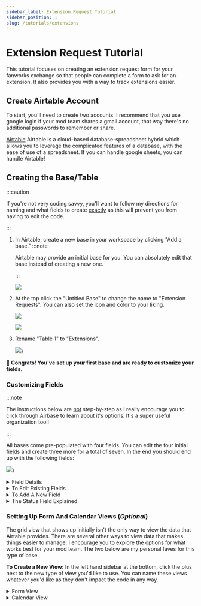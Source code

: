 ```yaml
---
sidebar_label: Extension Request Tutorial
sidebar_position: 1
slug: /tutorials/extensions
---
```


# Extension Request Tutorial

This tutorial focuses on creating an extension request form for your fanworks
exchange so that people can complete a form to ask for an extension. It also
provides you with a way to track extensions easier.

## Create Airtable Account

To start, you'll need to create two accounts. I recommend that you use google
login if your mod team shares a gmail account, that way there's no additional
passwords to remember or share.

[Airtable](https://airtable.com/) Airtable is a cloud-based database-spreadsheet
hybrid which allows you to leverage the complicated features of a database, with
the ease of use of a spreadsheet. If you can handle google sheets, you can
handle Airtable!

## Creating the Base/Table

:::caution

If you're not very coding savvy, you'll want to follow my directions for naming
and what fields to create <u>exactly</u> as this will prevent you from having to
edit the code.

:::

1. In Airtable, create a new base in your workspace by clicking "Add a base."
   :::note

   Airtable may provide an initial base for you. You can absolutely edit that
   base instead of creating a new one.

   :::

   ![](/img/docs/tutorials/extensions/workspace.png)

2. At the top click the "Untitled Base" to change the name to "Extension
   Requests". You can also set the icon and color to your liking.

   ![](/img/docs/tutorials/extensions/basecustomization.png)

   ![](/img/docs/tutorials/extensions/basename.png)

3. Rename "Table 1" to "Extensions".

   ![](/img/docs/tutorials/extensions/tablename.png))

**🎉 Congrats! You've set up your first base and are ready to customize your
fields.**

### Customizing Fields

:::note

The instructions below are <u>not</u> step-by-step as I really encourage you to
click through Airbase to learn about it's options. It's a super useful
organization tool!

:::

All bases come pre-populated with four fields. You can edit the four initial
fields and create three more for a total of seven. In the end you should end up
with the following fields:

![](/img/docs/tutorials/extensions/fields.png))

<details><summary>Field Details</summary>

| Field Name              | Field Type    | Options                                                       | Notes                                                                                                                       |
| ----------------------- | ------------- | ------------------------------------------------------------- | --------------------------------------------------------------------------------------------------------------------------- |
| AO3 Username            | Short Text    |                                                               |                                                                                                                             |
| Status                  | Single Select | Approved<br />Fulfilled<br />Waiting for Update<br />Past Due | Re-use the initial status field by dragging it to the correct position, then update the options.                            |
| Date                    | Date          |                                                               |                                                                                                                             |
| Method of Communication | Single Select | Email<br />Discord<br />Twitter                               | Set-up with options you have for communication. This is so people can select how they want you to send them their approval. |
| Email                   | Email         |                                                               |                                                                                                                             |
| Discord Username        | Short Text    |                                                               |                                                                                                                             |
| Twitter Username        | Short Text    |                                                               |                                                                                                                             |

:::note

If you don't use Tumblr or Discord for communications you can delete these
fields. There are instructions for removing these fields from the code. If
you're feeling super confident or are code savvy, you can change these to other
forms of communication, i.e. Twitter username, Dreamwidth username, etc.

:::

</details>

<details><summary>To Edit Existing Fields</summary>

1. Click on the down caret and select "Edit field".

   ![](/img/docs/tutorials/extensions/editfield.png)

2. Update the name, select a new field type, or change options, as needed.

   ![](/img/docs/tutorials/extensions/fieldsettings.png)

</details>

<details><summary>To Add A New Field</summary>

1. Click the large plus at the end of the existing fields.

   ![](/img/docs/tutorials/extensions/addfield.png)

2. Add the Field Name, select the type, and complete any options that appear.

</details>

<details><summary>The Status Field Explained</summary>

The status field exists for the mod team to keep track of what the progress is
on the extension. As requests come in, they are not assigned a status.

As you review, update, and contact participants, you will be changing this
field.

- _Approved_ - You've reviewed the request and let the participant know they're
  good to go.
- _Fulfilled_ - They posted their work. No follow-ups are needed.
- _Waiting for Update_ - You've hit the initial deadline and haven't heard from
  them. You've sent a check-in. I leave this status for up to 24 hours after the
  check-in has set.
- _Past Due_ - PANIC MODE. There has been no reply to the check-in for 24 hours
  and there is no posted work. Time to consider posting for a pinch hit or
  defaulting them.

</details>

### Setting Up Form And Calendar Views (_Optional_)

The grid view that shows up initially isn't the only way to view the data that
Airtable provides. There are several other ways to view data that makes things
easier to manage. I encourage you to explore the options for what works best for
your mod team. The two below are my personal faves for this type of base.

**To Create a New View:** In the left hand sidebar at the bottom, click the plus
next to the new type of view you'd like to use. You can name these views
whatever you'd like as they don't impact the code in any way.

<details><summary>Form View</summary>

Sort of the meat of the idea, but optional nonetheless! The form allows you to
create a form that participants can complete to request an extension. I won't
walk you through a step-by-step set-up, but I will give you some hints and tips!

**Tips & Hints:**

- **Be sure to explain the form as a whole.** Feel free to use the language I
  have below as a guideline. You'll want to address how information is stored -
  I recommend not storing it past the end of the exchange and actually deleting
  all entries. This allows you to comply with various privacy laws and reuse the
  form every year.
- **DO NOT LIST THE STATUS FIELD ON YOUR FORM.** That field is for the mod team
  to keep track of that status of the extension and participants shouldn't have
  access to it.
- **Set all fields as required.** Because the email and username fields are
  conditional, they are only required if they are displayed!

![](/img/docs/tutorials/extensions/extensionform.png)

#### Adding Help Text

You'll notice that the date field has additional information/instructions.

To add this, click on the field in the form view and complete the "Add some help
text" section.

![](/img/docs/tutorials/extensions/helptext.png)

#### Making A Field Conditional

Toggle the "Show field only when conditions are met" to **on**.

Set your condition to "When Method of Communication is" and the name of the
field. For example, for the email field you'd select "When Method of
Communication is Email".

![](/img/docs/tutorials/extensions/conditionalfield.png)

I recommend you do this for all emails and usernames you request as someone only
needs to provide you one.

#### Other Form Options

At the bottom of the view, you'll find various options you can experiment with.
I turn **off** "Show 'Submit another response' button" and "Show a new blank
form after 5 seconds" for this form, as people should only be submitting it
once.

I also turn **on** sending an email as a back-up in case the calendar does not
sync.

In addition, I do always customize the message shown after submission. Feel free
to use my wording as a guideline.

```
Thank you for requesting an extension. The mods will review your request and get
back to you within 24 hours at the latest.

Please keep in mind that your request is not official until you hear from us!
```

#### Sharing Your Form

At the top you can get a share link for your form. This can be added to any of
your exchange information just like any other link can. This menu also allows
you to get code for an iframe embed, or to turn the form off so that it no
longer can accept responses (a good idea between exchanges).

![](/img/docs/tutorials/extensions/shareform.png)

</details>

<details><summary>Calendar View</summary>

The Calendar View is useful for two reasons: first, it gives you a visual of
what extensions are due on what days and their status, and second, it allows you
to get a calendar link to sync to your google or other calendar app.

Once again, I'm not doing step-by-step instructions, but providing hints for
setup!

#### Customizing Labels

For me, the most important thing here, is seeing the AO3 username on the date.
If I have to reach out to someone for an update, etc, I'll sign into the
airtable. You may want to include communication info, etc.

Click on customize labels and toggle on items you want to show and off items you
don't. You can also rearrange the order of items by clicking the six dots on the
right side of the field and dragging up or down.

:::info

Since the Calendar is being generated from the date field, there's no need to
display it!

:::

![](/img/docs/tutorials/extensions/calendarlabel.png)

#### Filtering By Status

Calendar view is most useful if you filter the records to only show approved and
outstanding extensions.

To do this, click "Filtered by" and choose "Status is not empty". This will make
sure that it's been at least approved. Then click "Add condition" and set the
second condition to "And Status is not Fulfilled" to exclude completed
extensions.

![](/img/docs/tutorials/extensions/calendarfilter.png)

#### Syncing To Your Calendar

To sync to your calendar, click "Share view" on the main toolbar, and then
select "Sync to an external calendar".

![](/img/docs/tutorials/extensions/calendarsync.png)

</details>
